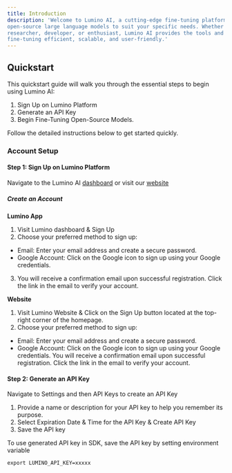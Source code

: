 ```yaml
---
title: Introduction
description: 'Welcome to Lumino AI, a cutting-edge fine-tuning platform that empowers you to customize
open-source large language models to suit your specific needs. Whether you’re an AI
researcher, developer, or enthusiast, Lumino AI provides the tools and infrastructure to make
fine-tuning efficient, scalable, and user-friendly.'
---
```


## Quickstart

This quickstart guide will walk you through the essential steps to begin using Lumino AI:

1. Sign Up on Lumino Platform
2. Generate an API Key
3. Begin Fine-Tuning Open-Source Models.

Follow the detailed instructions below to get started quickly.

### Account Setup

#### Step 1: Sign Up on Lumino Platform

Navigate to the Lumino AI [dashboard](https://app.luminolabs.ai/) or visit our [website](https://www.luminolabs.ai/)

##### Create an Account

**Lumino App**
1. Visit Lumino dashboard & Sign Up
2. Choose your preferred method to sign up:
- Email: Enter your email address and create a secure password.
- Google Account: Click on the Google icon to sign up using your Google credentials.
3. You will receive a confirmation email upon successful registration. Click the link in the email to verify your account.

**Website**
1. Visit Lumino Website & Click on the Sign Up button located at the top-right corner of the homepage.
2. Choose your preferred method to sign up:
- Email: Enter your email address and create a secure password.
- Google Account: Click on the Google icon to sign up using your Google credentials.
You will receive a confirmation email upon successful registration. Click the link in the email to verify your account.


#### Step 2: Generate an API Key

Navigate to Settings and then API Keys to create an API Key

1. Provide a name or description for your API key to help you remember its purpose.
2. Select Expiration Date &amp; Time for the API Key &amp; Create API Key
3. Save the API key

To use generated API key in SDK, save the API key by setting environment variable

```
export LUMINO_API_KEY=xxxxx
```

